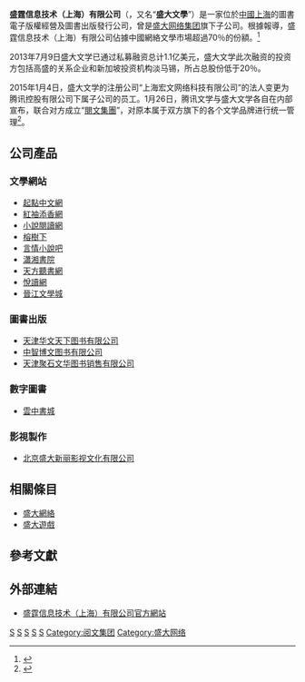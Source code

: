 {{Infobox company
| name                = 盛霆信息技术（上海）有限公司
| name_en             = Cloudary Corporation
| logo                = [[File:SDL_logo.png|File:SDL logo.png]]
| caption             = 公司標誌
| other_text          = 盛大文學
| traded_as           = 
| fate                = 被收購
| predecessor         = 
| successor           = [[閱文集團|閱文集團]]
| foundation          = {{Start date|2008|7|4}}<ref>{{cite web|author=新浪科技|title=盛大成立文学公司 新浪侯小强加盟|url=http://tech.sina.com.cn/i/2008-07-04/12302304830.shtml|publisher=[[新浪網|新浪網]]|accessdate=2013-06-11|archive-date=2019-09-01|archive-url=https://web.archive.org/web/20190901014348/http://tech.sina.com.cn/i/2008-07-04/12302304830.shtml|dead-url=no}}</ref>
| defunct             = <!-- {{End date|YYYY|MM|DD}} -->
| location            = {{CHN}}[[上海市|上海市]][[浦东新区|浦东新区]]<br />张衡路666弄1号 
| locations           = 
| area_served         = 全球
| founder             = 
| key_people          = {{unbulleted list
| 董事長: 邱文友<ref>{{cite web|author=每日經濟新聞|title=盛大任命邱文友为总裁兼盛大文学董事长 娱乐公司向控股集团转型|url=http://news.ifeng.com/gundong/detail_2012_11/07/18897733_0.shtml|publisher=鳳凰網|accessdate=2013-06-11|archive-date=2019-08-29|archive-url=https://web.archive.org/web/20190829124228/http://news.ifeng.com/gundong/detail_2012_11/07/18897733_0.shtml|dead-url=no}}</ref>
| 總裁: 邱文友
| 財務長: 梁晓东
|吴文辉}}
| industry            = 图书出版、数字版权
| products            = 图书
| services            = 在线阅读
| revenue             = 3.93亿元人民币<small>（2010年）</small><ref name=imeigu>{{cite web|author=李雪|title=盛大文学历年财务详解：营收增速迅猛亏损减少|url=http://news.imeigu.com/a/1306482375639.html|publisher=i美股|accessdate=2013-06-11|archive-date=2016-03-14|archive-url=https://web.archive.org/web/20160314021455/http://news.imeigu.com/a/1306482375639.html|dead-url=no}}</ref>
| operating_income    = 6487万元人民币<small>（2010年）</small><ref>{{cite web|author=胡龙飞|title=i美股投资研报--盛大文学（2011年IPO版）|url=http://news.imeigu.com/a/1308565328536.html|publisher=i美股|accessdate=2013-06-11|archive-date=2016-03-04|archive-url=https://web.archive.org/web/20160304090512/http://news.imeigu.com/a/1308565328536.html|dead-url=no}}</ref>
| net_income          = 
| aum                 = <!-- Only used with financial services companies -->
| assets              = 
| equity              = 
| owner               = 
| num_employees       = 
| parent              = [[腾讯|腾讯]]
| divisions           = 
| homepage            = {{URL|www.cloudary.com.cn}}
| zip_code            = 201203
| telephone_no        = +86.021.61870500
| slogan              = 全球华语小说梦工厂
| capital             = 
| market_value        = 
| P/E ratio           = 
| earnings per share  = 
| Net asset value     = 
| accounting_period   = 
| major_shareholder   = 
| footnotes           = 
}}

'''盛霆信息技术（上海）有限公司'''（{{lang-en|Cloudary Corporation}}，又名“'''盛大文學'''”）是一家位於[[中國|中國]][[上海|上海]]的圖書電子版權經營及圖書出版發行公司，曾是[[盛大网络|盛大网络集团]]旗下子公司。根據報導，盛霆信息技术（上海）有限公司佔據中國網絡文學市場超過70％的份額。<ref>{{cite web|author=TechWeb|title=百度腾讯竞逐网络文学挑战盛大：布局产业链 拼杀作者权|url=http://tech.hexun.com/2013-06-09/155034690.html|publisher=和訊網|accessdate=2013-06-11|archive-url=https://web.archive.org/web/20150104171646/http://tech.hexun.com/2013-06-09/155034690.html|archive-date=2015-01-04|dead-url=yes}}</ref>

2013年7月9日盛大文学已通过私募融资总计1.1亿美元，盛大文学此次融资的投资方包括高盛的关系企业和新加坡投资机构淡马锡，所占总股份低于20％。

2015年1月4日，盛大文学的注册公司“上海宏文网络科技有限公司”的法人变更为腾讯控股有限公司下属子公司的员工。1月26日，腾讯文学与盛大文学各自在内部宣布，联合对方成立“[[閱文集團|閱文集團]]”，对原本属于双方旗下的各个文学品牌进行统一管理<ref>{{Cite web |url=http://news.mydrivers.com/1/377/377714.htm |title=腾讯鲸吞盛大文学：成立阅文集团 |access-date=2015-07-10 |archive-date=2019-08-22 |archive-url=https://web.archive.org/web/20190822101636/http://news.mydrivers.com/1/377/377714.htm |dead-url=no }}</ref>。

== 公司產品 ==
=== 文學網站 ===
{{div col|cols=3}}
* [[起點中文網|起點中文網]]
* [[紅袖添香網|紅袖添香網]]
* [[小說閱讀網|小說閱讀網]]
* [[榕樹下|榕樹下]]
* [[言情小說吧|言情小說吧]]
* [[瀟湘書院|瀟湘書院]]
* [[天方聽書網|天方聽書網]]
* [[悅讀網|悅讀網]]
* [[晉江文學城|晉江文學城]]
{{div col end}}

=== 圖書出版 ===
* [[天津华文天下图书有限公司|天津华文天下图书有限公司]]
* [[中智博文图书有限公司|中智博文图书有限公司]]
* [[天津聚石文华图书销售有限公司|天津聚石文华图书销售有限公司]]

=== 數字圖書 ===
* [[雲中書城|雲中書城]]

=== 影視製作 ===
* [[北京盛大新丽影视文化有限公司|北京盛大新丽影视文化有限公司]]

== 相關條目 ==
* [[盛大網絡|盛大網絡]]
* [[盛大遊戲|盛大遊戲]]

== 參考文獻 ==
{{Reflist|2}}

== 外部連結 ==
* [https://web.archive.org/web/20110721231534/http://www.cloudary.com.cn/ 盛霆信息技术（上海）有限公司官方網站]{{zh-cn}}

[[Category:中國民營企業|S]]
[[Category:浦东新区公司|S]]
[[Category:中国图书发行公司|S]]
[[Category:中国传媒公司|S]]
[[Category:2008年成立的公司|S]]
[[Category:阅文集团|Category:阅文集团]]
[[Category:盛大网络|Category:盛大网络]]